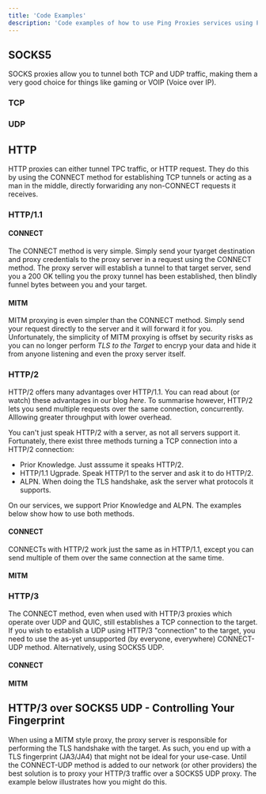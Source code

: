 ```yaml
---
title: 'Code Examples'
description: 'Code examples of how to use Ping Proxies services using Python'
---
```


## SOCKS5
SOCKS proxies allow you to tunnel both TCP and UDP traffic, making them a very good choice for things like gaming or VOIP (Voice over IP).

### TCP
### UDP


## HTTP
HTTP proxies can either tunnel TPC traffic, or HTTP request. They do this by using the CONNECT method for  establishing TCP tunnels or acting as a man in the middle, directly forwariding any non-CONNECT requests it receives.

### HTTP/1.1
#### CONNECT
The CONNECT method is very simple. Simply send your tyarget destination and proxy credentials to the proxy server in a request using the CONNECT method. The proxy server will establish a tunnel to that target server, send you a 200 OK telling you the proxy tunnel has been established, then blindly funnel bytes between you and your target.

#### MITM
MITM proxying is even simpler than the CONNECT method. Simply send your request directly to the server and it will forward it for you. Unfortunately, the  simplicity of MITM proxying is offset by security risks as you can no longer perform _TLS to the Target_ to encryp your data  and hide it from anyone listening and even the proxy server itself.


### HTTP/2
HTTP/2 offers many advantages over HTTP/1.1. You can read about (or watch) these advantages in our blog _here_. To summarise however, HTTP/2 lets  you send multiple requests over the same connection, concurrently. Alllowing greater throughput with lower overhead.

You can't just speak HTTP/2 with a server, as not all servers support it. Fortunately, there exist three methods turning a TCP connection into a HTTP/2 connection:

- Prior Knowledge. Just asssume it speaks HTTP/2.
- HTTP/1.1 Ugprade. Speak HTTP/1 to the server and ask it to do HTTP/2.
- ALPN. When doing the TLS handshake, ask the server what protocols it supports.

On our services, we support Prior Knowledge and ALPN. The examples below show how to use both methods.

#### CONNECT
CONNECTs with HTTP/2 work just the same as in HTTP/1.1, except you can send multiple of them over the same connection at the same time.

#### MITM

### HTTP/3
The CONNECT method, even when used with HTTP/3 proxies which operate over UDP and QUIC, still establishes a TCP connection to the target. If you wish to establish a UDP using HTTP/3 "connection" to the target, you need to use the as-yet unsupported (by everyone, everywhere) CONNECT-UDP method. Alternatively, using SOCKS5 UDP.

#### CONNECT
#### MITM

## HTTP/3 over SOCKS5 UDP - Controlling Your Fingerprint
When using a MITM style proxy, the proxy server is responsible for performing the TLS handshake with the target. As such, you end up with a TLS fingerprint (JA3/JA4) that might not be ideal for your use-case. Until the CONNECT-UDP method is added to our network (or other  providers) the best solution is to proxy your HTTP/3 traffic over a SOCKS5 UDP proxy. The example below illustrates how you might do this.




